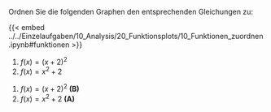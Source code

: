 Ordnen Sie die folgenden Graphen den entsprechenden Gleichungen zu:

{{< embed ../../Einzelaufgaben/10_Analysis/20_Funktionsplots/10_Funktionen_zuordnen.ipynb#funktionen >}}

::: {.content-hidden when-profile="solved" when-meta="show-solutions.102010"}
#. $f(x) = (x + 2)^2$
#. $f(x) = x^2 + 2$
:::

::: {.content-visible when-profile="solved" when-meta="show-solutions.102010"}
#. $f(x) = (x + 2)^2$ **(B)**
#. $f(x) = x^2 + 2$ **(A)**
:::
